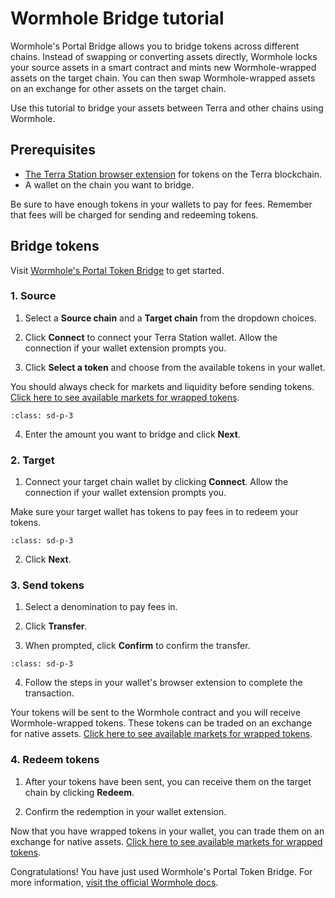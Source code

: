
# Wormhole Bridge tutorial

Wormhole's Portal Bridge allows you to bridge tokens across different chains. Instead of swapping or converting assets directly, Wormhole locks your source assets in a smart contract and mints new Wormhole-wrapped assets on the target chain. You can then swap Wormhole-wrapped assets on an exchange for other assets on the target chain. 

Use this tutorial to bridge your assets between Terra and other chains using Wormhole.

## Prerequisites

- [The Terra Station browser extension](../terra-station/download/terra-station-extension.md) for tokens on the Terra blockchain.
- A wallet on the chain you want to bridge. 


<Admonition type="tip" title="Paying for fees">

Be sure to have enough tokens in your wallets to pay for fees. Remember that fees will be charged for sending and redeeming tokens. 

</Admonition>

## Bridge tokens

Visit [Wormhole's Portal Token Bridge](https://portalbridge.com/#/transfer) to get started. 

### 1. Source

1. Select a **Source chain** and a **Target chain** from the dropdown choices. 

2. Click **Connect** to connect your Terra Station wallet. Allow the connection if your wallet extension prompts you.

3. Click **Select a token** and choose from the available tokens in your wallet. 

<Admonition type="caution">

You should always check for markets and liquidity before sending tokens. [Click here to see available markets for wrapped tokens](https://docs.wormholenetwork.com/wormhole/overview-liquid-markets).

</Admonition>

```{image} /img/screens/wormhole/source.png
:class: sd-p-3
```

4. Enter the amount you want to bridge and click **Next**.

### 2. Target

1. Connect your target chain wallet by clicking **Connect**. Allow the connection if your wallet extension prompts you. 

<Admonition type="caution">

Make sure your target wallet has tokens to pay fees in to redeem your tokens. 

</Admonition>

```{image} /img/screens/wormhole/target.png
:class: sd-p-3
```

2. Click **Next**. 

### 3. Send tokens

1. Select a denomination to pay fees in.

2. Click **Transfer**.

3. When prompted, click **Confirm** to confirm the transfer.

```{image} /img/screens/wormhole/send.png
:class: sd-p-3
```

4. Follow the steps in your wallet's browser extension to complete the transaction. 

Your tokens will be sent to the Wormhole contract and you will receive Wormhole-wrapped tokens. These tokens can be traded on an exchange for native assets. [Click here to see available markets for wrapped tokens](https://docs.wormholenetwork.com/wormhole/overview-liquid-markets).

### 4. Redeem tokens

1. After your tokens have been sent, you can receive them on the target chain by clicking **Redeem**.

2. Confirm the redemption in your wallet extension.

Now that you have wrapped tokens in your wallet, you can trade them on an exchange for native assets. [Click here to see available markets for wrapped tokens](https://docs.wormholenetwork.com/wormhole/overview-liquid-markets).

Congratulations! You have just used Wormhole's Portal Token Bridge. For more information, [visit the official Wormhole docs](https://docs.wormholenetwork.com/wormhole/).
